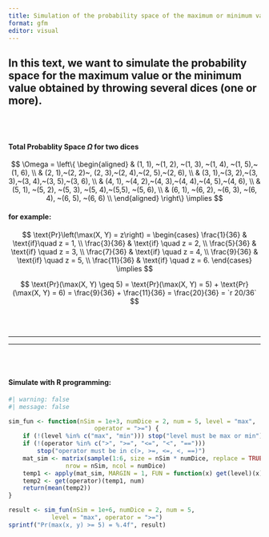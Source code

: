 ```yaml
---
title: Simulation of the probability space of the maximum or minimum value for simultaneous throwing of several dice
format: gfm
editor: visual
---
```




## In this text, we want to simulate the probability space for the maximum value or the minimum value obtained by throwing several dices (one or more).

<br><br>


#### Total Probablity Space $\Omega$ for two dices



$$
\Omega = \left\{
\begin{aligned}
& (1, 1), ~(1, 2), ~(1, 3), ~(1, 4), ~(1, 5),~(1, 6), \\
& (2, 1),~(2, 2)~, (2, 3),~(2, 4),~(2, 5),~(2, 6), \\
& (3, 1),~(3, 2),~(3, 3),~(3, 4),~(3, 5),~(3, 6), \\
& (4, 1), ~(4, 2),~(4, 3),~(4, 4),~(4, 5),~(4, 6), \\
& (5, 1), ~(5, 2), ~(5, 3), ~(5, 4),~(5,5), ~(5, 6), \\
& (6, 1), ~(6, 2), ~(6, 3), ~(6, 4), ~(6, 5), ~(6, 6) \\
\end{aligned}
\right\} \implies 
$$


#### for example: 


$$
\text{Pr}\left(\max(X, Y) = z\right) = \begin{cases} 
\frac{1}{36} & \text{if}\quad z = 1,  \\
\frac{3}{36} & \text{if} \quad z = 2, \\
\frac{5}{36} & \text{if} \quad z = 3, \\
\frac{7}{36} & \text{if} \quad z = 4, \\
\frac{9}{36} & \text{if} \quad z = 5, \\
\frac{11}{36} & \text{if} \quad z = 6.
\end{cases} \implies 
$$


$$
\text{Pr}(\max(X, Y) \geq 5) = \text{Pr}(\max(X, Y) = 5) + \text{Pr}(\max(X, Y) = 6) = \frac{9}{36} + \frac{11}{36} = \frac{20}{36} = `r 20/36` 
$$


<br><br>

<hr><hr>

<br><br>


#### Simulate with R programming: 



```r
#| warning: false
#| message: false

sim_fun <- function(nSim = 1e+3, numDice = 2, num = 5, level = "max",
                        operator = ">=") {
    if (!(level %in% c("max", "min"))) stop("level must be max or min")
    if (!(operator %in% c(">", ">=", "<=", "<", "=="))) 
        stop("operator must be in c(>, >=, <=, <, ==)")
    mat_sim <- matrix(sample(1:6, size = nSim * numDice, replace = TRUE), 
                nrow = nSim, ncol = numDice)
    temp1 <- apply(mat_sim, MARGIN = 1, FUN = function(x) get(level)(x))
    temp2 <- get(operator)(temp1, num) 
    return(mean(temp2))
}

result <- sim_fun(nSim = 1e+6, numDice = 2, num = 5, 
            level = "max", operator = ">=")
sprintf("Pr(max(x, y) >= 5) = %.4f", result)



```

